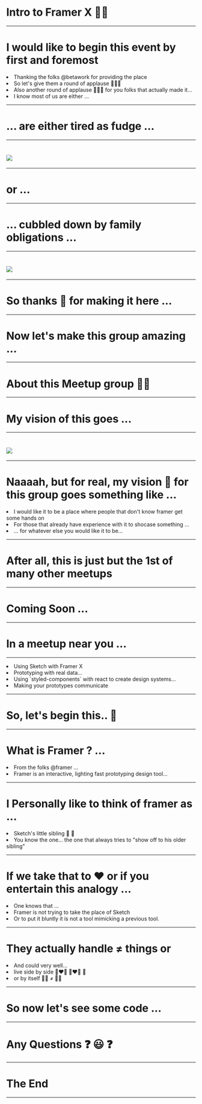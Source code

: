 
# Intro to Framer X 💪💥

---

# I would like to begin this event by first and foremost

<Appear>
  <li>Thanking the folks @betawork for providing the place</li>
  <li>So let's give them a round of applause 👏👏👏</li>
  <li>Also another round of applause 👏👏👏 for you folks that actually made it...</li>
  <li>I know most of us are either ...</li>
</Appear>

---

# ... are either tired as fudge ...

---

# <Image src="https://media.giphy.com/media/l1KVaj5UcbHwrBMqI/giphy.gif" />

---

# or ...

---

# ... cubbled down by family obligations ...

---

# <Image src="https://media.giphy.com/media/MwJeR4kjyHMwo/giphy.gif" />

---

# So thanks 🙏 for making it here ...

---

# Now let's make this group amazing ...

---

# About this Meetup group 🙋‍♂️

---

#  My vision of this goes ...

--- 

# <Image src="https://media.giphy.com/media/3oz8xRiFESMrYPbyyA/giphy.gif" />

---

# Naaaah, but for real, my vision 🤔 for this group goes something like ... 

<Appear>
  <li>I would like it to be a place where people that don't know framer get some hands on</li>
  <li>For those that already have experience with it to shocase something ...</li>
  <li>... for whatever else you would like it to be...</li>
</Appear>

---

# After all, this is just but the 1st of many other meetups

---

# Coming Soon ...

---

# In a meetup near you ...

---

<Appear>
  <li>Using Sketch with Framer X</li>
  <li>Prototyping with real data...</li>
  <li>Using `styled-components` with react to create design systems...</li>
  <li>Making your prototypes communicate</li>
</Appear>

---
# So, let's begin this.. 💪
---
# What is Framer ? ...

<Appear>
  <li>From the folks @framer ...</li>
  <li>Framer is an interactive, lighting fast prototyping design tool...</li>
</Appear>

---

#  I Personally like to think of framer as ... 

<Appear>
  <li>Sketch's little sibling 👭 👬</li>
  <li>You know the one... the one that always tries to "show off to his older sibling" </li>
</Appear>

---

# If we take that to ❤️ or if you entertain this analogy ... 

<Appear>
  <li>One knows that ...</li>
  <li>Framer is not trying to take the place of Sketch</li>
  <li>Or to put it bluntly it is not a tool mimicking a previous tool.</li>
</Appear>

---

# They actually handle ≠ things or

<Appear>
  <li>And could very well...</li>
  <li>live side by side 👩‍❤️‍👩 👨‍❤️‍👨 💑</li>
  <li>or by itself 🙋‍♂️ ≠ 🙋‍♀️</li>
</Appear>

---

# So now let's see some code ...

---

# Any Questions ❓ 😃 ❓

---

# The End

---
